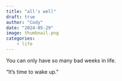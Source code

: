 ```yaml
---
title: "all's well"
draft: true
author: "Cody"
date: "2024-05-29"
image: thumbnail.png
categories: 
    - life
---
```


You can only have so many bad weeks in life.

"It's time to wake up."
